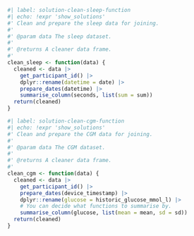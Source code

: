 ```r
#| label: solution-clean-sleep-function
#| echo: !expr 'show_solutions'
#' Clean and prepare the sleep data for joining.
#'
#' @param data The sleep dataset.
#'
#' @returns A cleaner data frame.
#'
clean_sleep <- function(data) {
  cleaned <- data |>
    get_participant_id() |>
    dplyr::rename(datetime = date) |>
    prepare_dates(datetime) |>
    summarise_column(seconds, list(sum = sum))
  return(cleaned)
}
```

```r
#| label: solution-clean-cgm-function
#| echo: !expr 'show_solutions'
#' Clean and prepare the CGM data for joining.
#'
#' @param data The CGM dataset.
#'
#' @returns A cleaner data frame.
#'
clean_cgm <- function(data) {
  cleaned <- data |>
    get_participant_id() |>
    prepare_dates(device_timestamp) |>
    dplyr::rename(glucose = historic_glucose_mmol_l) |>
    # You can decide what functions to summarise by.
    summarise_column(glucose, list(mean = mean, sd = sd))
  return(cleaned)
}
```
